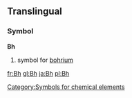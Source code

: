 ==Translingual==
===Symbol===
'''Bh'''
#{{chemistry}} symbol for [[bohrium]]
[[Category:Symbols for chemical elements]]

[[fr:Bh]]
[[gl:Bh]]
[[ja:Bh]]
[[pl:Bh]]